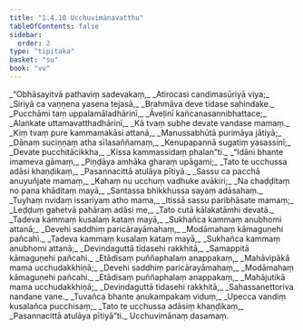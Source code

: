 ```yaml
---
title: "1.4.10 Ucchuvimānavatthu"
tableOfContents: false
sidebar:
  order: 2
type: "tipitaka"
basket: "su"
book: "vv"
---
```



<DynamicBreadcrumb />

<Division number="808" book="vv" bookNo="19" page="67">

<Paragraph number="646" type="verses" book="vv">
_“Obhāsayitvā pathaviṃ sadevakaṃ,_  
_Atirocasi candimasūriyā viya;_  
_Siriyā ca vaṇṇena yasena tejasā,_  
_Brahmāva deve tidase sahindake._  

</Paragraph>

</Division>
<Division number="809" book="vv" bookNo="19" page="67">

<Paragraph number="647" type="verses" book="vv">
_Pucchāmi taṃ uppalamāladhārinī,_  
_Āveḷinī kañcanasannibhattace;_  
_Alaṅkate uttamavatthadhārinī,_  
_Kā tvaṃ subhe devate vandase mamaṃ._  

</Paragraph>

</Division>
<Division number="810" book="vv" bookNo="19" page="67">

<Paragraph number="648" type="verses" book="vv">
_Kiṃ tvaṃ pure kammamakāsi attanā,_  
_Manussabhūtā purimāya jātiyā;_  
_Dānaṃ suciṇṇaṃ atha sīlasaññamaṃ,_  
_Kenupapannā sugatiṃ yasassinī;_  
_Devate pucchitācikkha,_  
_Kissa kammassidaṃ phalan”ti._  

</Paragraph>

</Division>
<Division number="811" book="vv" bookNo="19" page="67">

<Paragraph number="649" type="verses" book="vv">
_“Idāni bhante imameva gāmaṃ,_  
_Piṇḍāya amhāka gharaṃ upāgami;_  
_Tato te ucchussa adāsi khaṇḍikaṃ,_  
_Pasannacittā atulāya pītiyā._  

</Paragraph>

</Division>
<Division number="812" book="vv" bookNo="19" page="67">

<Paragraph number="650" type="verses" book="vv">
_Sassu ca pacchā anuyuñjate mamaṃ,_  
_Kahaṃ nu ucchuṃ vadhuke avākiri;_  
_Na chaḍḍitaṃ no pana khāditaṃ mayā,_  
_Santassa bhikkhussa sayaṃ adāsahaṃ._  

</Paragraph>

</Division>
<Division number="813" book="vv" bookNo="19" page="67">

<Paragraph number="651" type="verses" book="vv">
_Tuyhaṃ nvidaṃ issariyaṃ atho mama,_  
_Itissā sassu paribhāsate mamaṃ;_  
_Leḍḍuṃ gahetvā pahāraṃ adāsi me,_  
_Tato cutā kālakatāmhi devatā._  

</Paragraph>

</Division>
<Division number="814" book="vv" bookNo="19" page="67">

<Paragraph number="652" type="verses" book="vv">
_Tadeva kammaṃ kusalaṃ kataṃ mayā,_  
_Sukhañca kammaṃ anubhomi attanā;_  
_Devehi saddhiṃ paricārayāmahaṃ,_  
_Modāmahaṃ kāmaguṇehi pañcahi._  

</Paragraph>

</Division>
<Division number="815" book="vv" bookNo="19" page="68">

<Paragraph number="653" type="verses" book="vv">
_Tadeva kammaṃ kusalaṃ kataṃ mayā,_  
_Sukhañca kammaṃ anubhomi attanā;_  
_Devindaguttā tidasehi rakkhitā,_  
_Samappitā kāmaguṇehi pañcahi._  

</Paragraph>

</Division>
<Division number="816" book="vv" bookNo="19" page="68">

<Paragraph number="654" type="verses" book="vv">
_Etādisaṃ puññaphalaṃ anappakaṃ,_  
_Mahāvipākā mama ucchudakkhiṇā;_  
_Devehi saddhiṃ paricārayāmahaṃ,_  
_Modāmahaṃ kāmaguṇehi pañcahi._  

</Paragraph>

</Division>
<Division number="817" book="vv" bookNo="19" page="68">

<Paragraph number="655" type="verses" book="vv">
_Etādisaṃ puññaphalaṃ anappakaṃ,_  
_Mahājutikā mama ucchudakkhiṇā;_  
_Devindaguttā tidasehi rakkhitā,_  
_Sahassanettoriva nandane vane._  

</Paragraph>

</Division>
<Division number="818" book="vv" bookNo="19" page="68">

<Paragraph number="656" type="verses" book="vv">
_Tuvañca bhante anukampakaṃ viduṃ,_  
_Upecca vandiṃ kusalañca pucchisaṃ;_  
_Tato te ucchussa adāsiṃ khaṇḍikaṃ,_  
_Pasannacittā atulāya pītiyā”ti._  


</Paragraph>
</Division>

<Paragraph number="657" type="center" book="vv">
Ucchuvimānaṃ dasamaṃ.
</Paragraph>